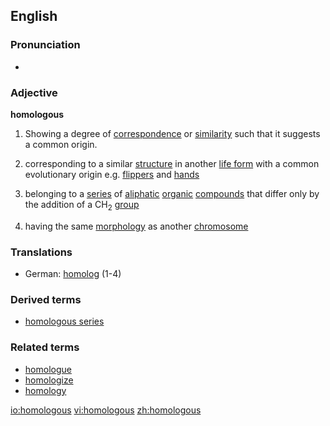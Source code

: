 ==English==
===Pronunciation===
*{{audio|en-us-homologous.ogg|Audio (US)}}

===Adjective===
'''homologous'''

# Showing a degree of [[correspondence]] or [[similarity]] such that it suggests a common origin.
#{{biology}} corresponding to a similar [[structure]] in another [[life form]] with a common evolutionary origin e.g. [[flipper]]s and [[hand]]s
#{{chemistry}} belonging to a [[series]] of [[aliphatic]] [[organic]] [[compound]]s that differ only by the addition of a CH<sub>2</sub> [[group]]
#{{genetics}} having the same [[morphology]] as another [[chromosome]]

===Translations===
{{top}}
*German: [[homolog]] (1-4)
{{mid}}
{{bottom}}

===Derived terms===
*[[homologous series]]

===Related terms===
*[[homologue]]
*[[homologize]]
*[[homology]]

[[io:homologous]]
[[vi:homologous]]
[[zh:homologous]]